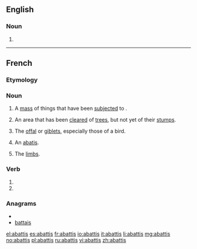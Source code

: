 ==English==

===Noun===
{{en-noun|abattis|pl2=abattises}}

# {{alternative spelling of|[[abatis]]}}

----

==French==

===Etymology===
{{suffix|lang=fr|abattre|is}}

===Noun===
{{fr-noun|m|plural=abattis}}

# A [[mass]] of things that have been [[subject]]ed to {{term|abattage}}.
# {{Canada|lang=fr}} An area that has been [[clear]]ed of [[tree]]s, but not yet of their [[stump]]s.
# {{cooking|plurale tantum|lang=fr}} The [[offal]] or [[giblet]]s, especially those of a bird.
# {{military|lang=fr}} An [[abatis]].
# {{dated|slang|usually|plurale tantum|lang=fr}} The [[limb]]s.

===Verb===
{{fr-verb-form}}

# {{form of|[[first-person|First-person]] [[singular]] [[past historic]]|abattre|lang=fr}}
# {{form of|[[second-person|Second-person]] [[singular]] [[past historic]]|abattre|lang=fr}}

===Anagrams===
* {{alphagram|aabistt}}
* [[battais#French|battais]]

[[el:abattis]]
[[es:abattis]]
[[fr:abattis]]
[[io:abattis]]
[[it:abattis]]
[[li:abattis]]
[[mg:abattis]]
[[no:abattis]]
[[pl:abattis]]
[[ru:abattis]]
[[vi:abattis]]
[[zh:abattis]]